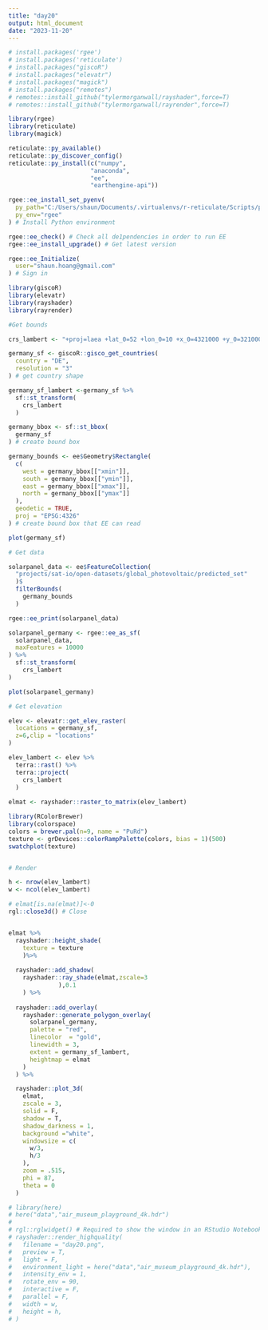 ```yaml
---
title: "day20"
output: html_document
date: "2023-11-20"
---
```


```r
# install.packages('rgee')
# install.packages('reticulate')
# install.packages("giscoR")
# install.packages("elevatr")
# install.packages("magick")
# install.packages("remotes")
# remotes::install_github("tylermorganwall/rayshader",force=T)
# remotes::install_github("tylermorganwall/rayrender",force=T)
```

```r
library(rgee)
library(reticulate)
library(magick)
```

```r
reticulate::py_available()
reticulate::py_discover_config()
reticulate::py_install(c("numpy",
                       "anaconda",
                       "ee",
                       "earthengine-api"))
```

```r
rgee::ee_install_set_pyenv(
  py_path="C:/Users/shaun/Documents/.virtualenvs/r-reticulate/Scripts/python.exe",
  py_env="rgee"
) # Install Python environment
```

```r
rgee::ee_check() # Check all de1pendencies in order to run EE
rgee::ee_install_upgrade() # Get latest version
```

```r
rgee::ee_Initialize(
  user="shaun.hoang@gmail.com"
) # Sign in
```

```r
library(giscoR)
library(elevatr)
library(rayshader)
library(rayrender)
```

```r
#Get bounds

crs_lambert <- "+proj=laea +lat_0=52 +lon_0=10 +x_0=4321000 +y_0=3210000 +datum=WGS84 +units=m +no_frfs"

germany_sf <- giscoR::gisco_get_countries(
  country = "DE",
  resolution = "3"
) # get country shape

germany_sf_lambert <-germany_sf %>% 
  sf::st_transform(
    crs_lambert
  )

germany_bbox <- sf::st_bbox(
  germany_sf
) # create bound box

germany_bounds <- ee$Geometry$Rectangle(
  c(
    west = germany_bbox[["xmin"]],
    south = germany_bbox[["ymin"]],
    east = germany_bbox[["xmax"]],
    north = germany_bbox[["ymax"]]
  ),
  geodetic = TRUE,
  proj = "EPSG:4326"
) # create bound box that EE can read

plot(germany_sf)
```

```r
# Get data

solarpanel_data <- ee$FeatureCollection(
  "projects/sat-io/open-datasets/global_photovoltaic/predicted_set"
  )$
  filterBounds(
    germany_bounds
  )

rgee::ee_print(solarpanel_data)

solarpanel_germany <- rgee::ee_as_sf(
  solarpanel_data,
  maxFeatures = 10000
) %>%
  sf::st_transform(
    crs_lambert
)

plot(solarpanel_germany)
```

```r
# Get elevation

elev <- elevatr::get_elev_raster(
  locations = germany_sf,
  z=6,clip = "locations"
)

elev_lambert <- elev %>% 
  terra::rast() %>% 
  terra::project(
    crs_lambert
  )
  
elmat <- rayshader::raster_to_matrix(elev_lambert)
```

```r

library(RColorBrewer)
library(colorspace)
colors = brewer.pal(n=9, name = "PuRd")
texture <- grDevices::colorRampPalette(colors, bias = 1)(500)
swatchplot(texture)


# Render

h <- nrow(elev_lambert)
w <- ncol(elev_lambert)

# elmat[is.na(elmat)]<-0
rgl::close3d() # Close 


elmat %>% 
  rayshader::height_shade(
    texture = texture
    )%>% 
  
  rayshader::add_shadow(
    rayshader::ray_shade(elmat,zscale=3
              ),0.1
    ) %>%
  
  rayshader::add_overlay(
    rayshader::generate_polygon_overlay(
      solarpanel_germany,
      palette = "red",
      linecolor  = "gold",
      linewidth = 3,
      extent = germany_sf_lambert,
      heightmap = elmat
    )
  ) %>%

  rayshader::plot_3d(
    elmat,
    zscale = 3,
    solid = F,
    shadow = T,
    shadow_darkness = 1,
    background ="white",
    windowsize = c(
      w/3,
      h/3
    ),
    zoom = .515,
    phi = 87,
    theta = 0
  )
```

```r
# library(here)
# here("data","air_museum_playground_4k.hdr")
# 
# rgl::rglwidget() # Required to show the window in an RStudio Notebook
# rayshader::render_highquality(
#   filename = "day20.png",
#   preview = T,
#   light = F,
#   environment_light = here("data","air_museum_playground_4k.hdr"),
#   intensity_env = 1,
#   rotate_env = 90,
#   interactive = F,
#   parallel = F,
#   width = w,
#   height = h,
# )
```
